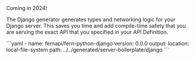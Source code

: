 <Callout intent = "tip">
Coming in 2024!
</Callout>

<br />

The Django generator generates types and networking logic for your Django server. This saves you time and add compile-time safety that you are serving the exact API that you specified in your API Definition.

<CodeBlock title="generators.yml">
```yaml
- name: fernapi/fern-python-django
  version: 0.0.0
  output:
    location: local-file-system
    path: ../../generated/server-boilerplate/django
```
</CodeBlock>
